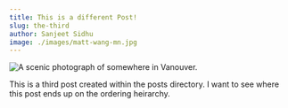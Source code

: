 ```yaml
---
title: This is a different Post!
slug: the-third
author: Sanjeet Sidhu
image: ./images/matt-wang-mn.jpg
---
```


![A scenic photograph of somewhere in Vanouver.](./images/matt-wang-mn.jpg)

This is a third post created within the posts directory. I want to see where this post ends up on the ordering heirarchy.
